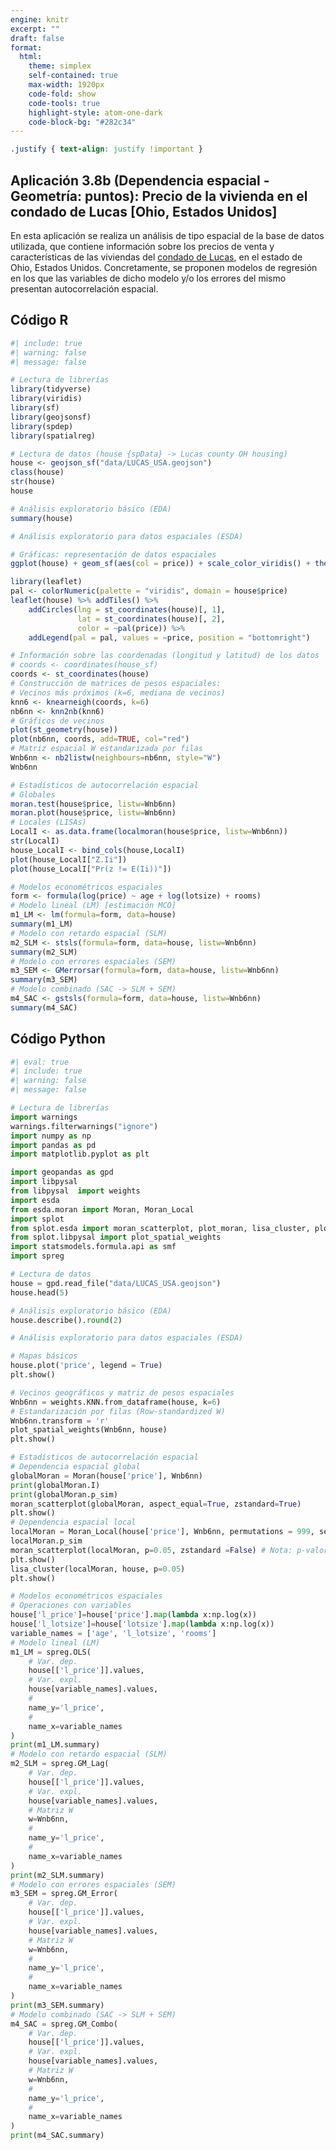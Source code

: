 ```yaml
---
engine: knitr
excerpt: ""
draft: false
format: 
  html:
    theme: simplex
    self-contained: true
    max-width: 1920px
    code-fold: show
    code-tools: true
    highlight-style: atom-one-dark
    code-block-bg: "#282c34"
---
```


```css
.justify { text-align: justify !important }
```

::: justify
# Aplicación 3.8b (Dependencia espacial - Geometría: puntos): Precio de la vivienda en el condado de Lucas \[Ohio, Estados Unidos\] {.unnumbered}

En esta aplicación se realiza un análisis de tipo espacial de la base de datos utilizada, que contiene información sobre los precios de venta y características de las viviendas del [condado de Lucas](https://en.wikipedia.org/wiki/Lucas_County,_Ohio), en el estado de Ohio, Estados Unidos. Concretamente, se proponen modelos de regresión en los que las variables de dicho modelo y/o los errores del mismo presentan autocorrelación espacial.
:::

## Código R {.unnumbered}

```r
#| include: true
#| warning: false
#| message: false

# Lectura de librerías
library(tidyverse)
library(viridis)
library(sf)
library(geojsonsf)
library(spdep)
library(spatialreg)

# Lectura de datos (house {spData} -> Lucas county OH housing)
house <- geojson_sf("data/LUCAS_USA.geojson")
class(house)
str(house)
house

# Análisis exploratorio básico (EDA)
summary(house)

# Análisis exploratorio para datos espaciales (ESDA)

# Gráficas: representación de datos espaciales
ggplot(house) + geom_sf(aes(col = price)) + scale_color_viridis() + theme_bw()

library(leaflet)
pal <- colorNumeric(palette = "viridis", domain = house$price)
leaflet(house) %>% addTiles() %>%
    addCircles(lng = st_coordinates(house)[, 1],
               lat = st_coordinates(house)[, 2],
               color = ~pal(price)) %>%
    addLegend(pal = pal, values = ~price, position = "bottomright")

# Información sobre las coordenadas (longitud y latitud) de los datos
# coords <- coordinates(house_sf)
coords <- st_coordinates(house)
# Construcción de matrices de pesos espaciales: 
# Vecinos más próximos (k=6, mediana de vecinos)
knn6 <- knearneigh(coords, k=6) 
nb6nn <- knn2nb(knn6)
# Gráficos de vecinos
plot(st_geometry(house)) 
plot(nb6nn, coords, add=TRUE, col="red")
# Matriz espacial W estandarizada por filas
Wnb6nn <- nb2listw(neighbours=nb6nn, style="W")
Wnb6nn

# Estadísticos de autocorrelación espacial
# Globales
moran.test(house$price, listw=Wnb6nn)
moran.plot(house$price, listw=Wnb6nn)
# Locales (LISAs)
LocalI <- as.data.frame(localmoran(house$price, listw=Wnb6nn))
str(LocalI)
house_LocalI <- bind_cols(house,LocalI)
plot(house_LocalI["Z.Ii"])
plot(house_LocalI["Pr(z != E(Ii))"])

# Modelos econométricos espaciales
form <- formula(log(price) ~ age + log(lotsize) + rooms)
# Modelo lineal (LM) [estimación MCO]
m1_LM <- lm(formula=form, data=house)
summary(m1_LM)
# Modelo con retardo espacial (SLM)
m2_SLM <- stsls(formula=form, data=house, listw=Wnb6nn)
summary(m2_SLM)
# Modelo con errores espaciales (SEM)
m3_SEM <- GMerrorsar(formula=form, data=house, listw=Wnb6nn)
summary(m3_SEM)
# Modelo combinado (SAC -> SLM + SEM)
m4_SAC <- gstsls(formula=form, data=house, listw=Wnb6nn)
summary(m4_SAC)
```

## Código Python {.unnumbered}

```python
#| eval: true
#| include: true
#| warning: false
#| message: false

# Lectura de librerías
import warnings
warnings.filterwarnings("ignore")
import numpy as np
import pandas as pd
import matplotlib.pyplot as plt

import geopandas as gpd
import libpysal
from libpysal  import weights
import esda
from esda.moran import Moran, Moran_Local
import splot
from splot.esda import moran_scatterplot, plot_moran, lisa_cluster, plot_local_autocorrelation
from splot.libpysal import plot_spatial_weights
import statsmodels.formula.api as smf
import spreg

# Lectura de datos
house = gpd.read_file("data/LUCAS_USA.geojson")
house.head(5)

# Análisis exploratorio básico (EDA)
house.describe().round(2)

# Análisis exploratorio para datos espaciales (ESDA)

# Mapas básicos
house.plot('price', legend = True)
plt.show()

# Vecinos geográficos y matriz de pesos espaciales 
Wnb6nn = weights.KNN.from_dataframe(house, k=6)
# Estandarización por filas (Row-standardized W)
Wnb6nn.transform = 'r'
plot_spatial_weights(Wnb6nn, house)
plt.show()

# Estadísticos de autocorrelación espacial
# Dependencia espacial global
globalMoran = Moran(house['price'], Wnb6nn)
print(globalMoran.I)
print(globalMoran.p_sim)
moran_scatterplot(globalMoran, aspect_equal=True, zstandard=True)
plt.show()
# Dependencia espacial local
localMoran = Moran_Local(house['price'], Wnb6nn, permutations = 999, seed=12345)
localMoran.p_sim
moran_scatterplot(localMoran, p=0.05, zstandard =False) # Nota: p-valor=0.05
plt.show()
lisa_cluster(localMoran, house, p=0.05)
plt.show()

# Modelos econométricos espaciales
# Operaciones con variables
house['l_price']=house['price'].map(lambda x:np.log(x))
house['l_lotsize']=house['lotsize'].map(lambda x:np.log(x))
variable_names = ['age', 'l_lotsize', 'rooms']
# Modelo lineal (LM)
m1_LM = spreg.OLS(
    # Var. dep.
    house[['l_price']].values, 
    # Var. expl.
    house[variable_names].values,
    # 
    name_y='l_price', 
    # 
    name_x=variable_names
)
print(m1_LM.summary)
# Modelo con retardo espacial (SLM)
m2_SLM = spreg.GM_Lag(
    # Var. dep.
    house[['l_price']].values, 
    # Var. expl.
    house[variable_names].values,
    # Matriz W
    w=Wnb6nn, 
    # 
    name_y='l_price', 
    # 
    name_x=variable_names
)
print(m2_SLM.summary)
# Modelo con errores espaciales (SEM)
m3_SEM = spreg.GM_Error(
    # Var. dep.
    house[['l_price']].values, 
    # Var. expl.
    house[variable_names].values,
    # Matriz W
    w=Wnb6nn, 
    #  
    name_y='l_price', 
    # 
    name_x=variable_names
)
print(m3_SEM.summary)
# Modelo combinado (SAC -> SLM + SEM)
m4_SAC = spreg.GM_Combo(
    # Var. dep.
    house[['l_price']].values, 
    # Var. expl.
    house[variable_names].values,
    # Matriz W
    w=Wnb6nn, 
    # 
    name_y='l_price', 
    # 
    name_x=variable_names
)
print(m4_SAC.summary)
```
